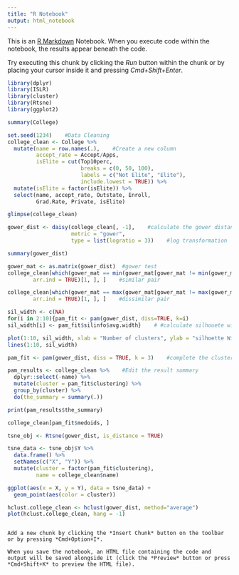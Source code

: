 ```yaml
---
title: "R Notebook"
output: html_notebook
---
```


This is an [R Markdown](http://rmarkdown.rstudio.com) Notebook. When you execute code within the notebook, the results appear beneath the code. 

Try executing this chunk by clicking the *Run* button within the chunk or by placing your cursor inside it and pressing *Cmd+Shift+Enter*. 

```r
library(dplyr)
library(ISLR)
library(cluster)
library(Rtsne)
library(ggplot2)
```

```r
summary(College)

```

```r
set.seed(1234)    #Data Cleaning
college_clean <- College %>%
  mutate(name = row.names(.),    #Create a new column
         accept_rate = Accept/Apps,
         isElite = cut(Top10perc,
                       breaks = c(0, 50, 100),
                       labels = c("Not Elite", "Elite"),
                       include.lowest = TRUE)) %>%
  mutate(isElite = factor(isElite)) %>%
  select(name, accept_rate, Outstate, Enroll,
         Grad.Rate, Private, isElite)

glimpse(college_clean)
```

```r
gower_dist <- daisy(college_clean[, -1],    #calculate the gower distance, remove collegename
                    metric = "gower",
                    type = list(logratio = 3))    #log transformation

summary(gower_dist)

```

```r
gower_mat <- as.matrix(gower_dist)  #gower test
college_clean[which(gower_mat == min(gower_mat[gower_mat != min(gower_mat)]),
        arr.ind = TRUE)[1, ], ]    #similar pair

college_clean[which(gower_mat == max(gower_mat[gower_mat != max(gower_mat)]),
        arr.ind = TRUE)[1, ], ]    #dissimilar pair 
```

```r
sil_width <- c(NA)
for(i in 2:10){pam_fit <- pam(gower_dist, diss=TRUE, k=i)
sil_width[i] <- pam_fit$silinfo$avg.width}    # #calculate silhouete width for the number of clustering

plot(1:10, sil_width, xlab = "Number of clusters", ylab = "silhoette Width")
lines(1:10, sil_width)
```

```r
pam_fit <- pam(gower_dist, diss = TRUE, k = 3)    #complete the clustering

pam_results <- college_clean %>%    #Edit the result summary
  dplyr::select(-name) %>%
  mutate(cluster = pam_fit$clustering) %>%
  group_by(cluster) %>%
  do(the_summary = summary(.))

print(pam_results$the_summary)
```

```r
college_clean[pam_fit$medoids, ]
```

```r
tsne_obj <- Rtsne(gower_dist, is_distance = TRUE)    

tsne_data <- tsne_obj$Y %>%
  data.frame() %>%
  setNames(c("X", "Y")) %>%
  mutate(cluster = factor(pam_fit$clustering),
         name = college_clean$name)

ggplot(aes(x = X, y = Y), data = tsne_data) +
  geom_point(aes(color = cluster))
```

```r
hclust.college_clean <- hclust(gower_dist, method="average")   
plot(hclust.college_clean, hang = -1)   
```

```

Add a new chunk by clicking the *Insert Chunk* button on the toolbar or by pressing *Cmd+Option+I*.

When you save the notebook, an HTML file containing the code and output will be saved alongside it (click the *Preview* button or press *Cmd+Shift+K* to preview the HTML file).
```

